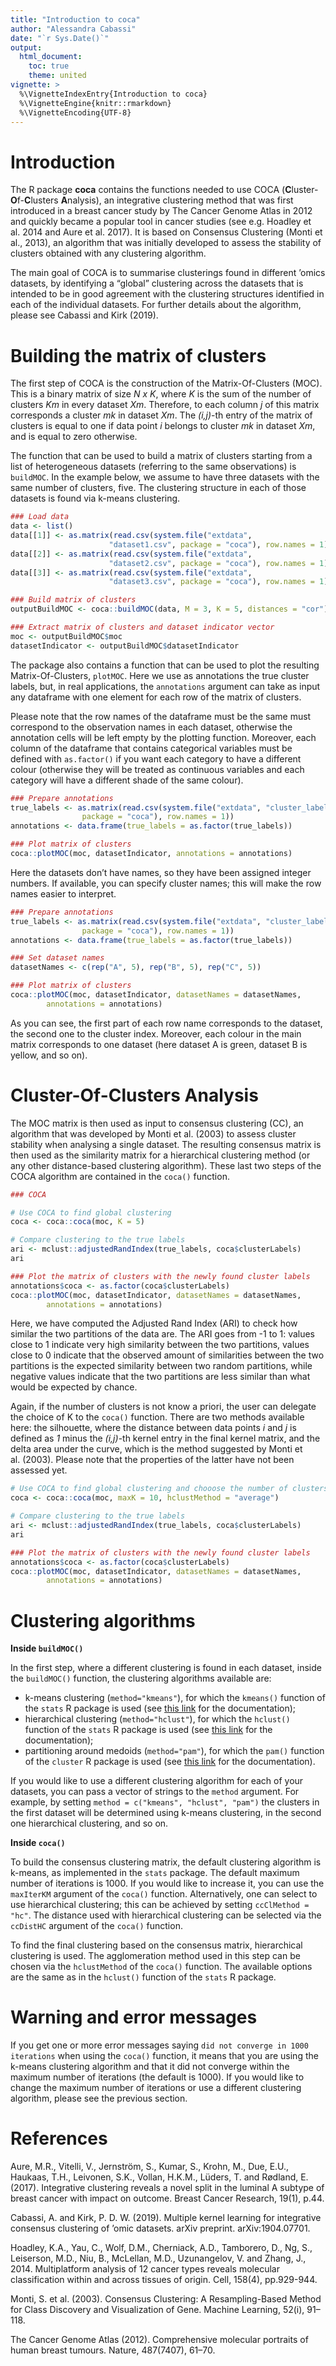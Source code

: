 ```yaml
---
title: "Introduction to coca"
author: "Alessandra Cabassi"
date: "`r Sys.Date()`"
output:
  html_document:
    toc: true
    theme: united
vignette: >
  %\VignetteIndexEntry{Introduction to coca}
  %\VignetteEngine{knitr::rmarkdown}
  %\VignetteEncoding{UTF-8}
---
```


# Introduction

The R package **coca** contains the functions needed to use COCA
(**C**luster-**O**f-**C**lusters  **A**nalysis), an integrative clustering
method that was first introduced in a breast cancer study by The Cancer Genome
Atlas in 2012 and quickly became a popular tool in cancer studies (see e.g.
Hoadley et al. 2014 and Aure et al. 2017). It is based on Consensus Clustering
(Monti et al., 2013), an algorithm that was initially developed to assess the
stability of clusters obtained with any clustering algorithm.

The main goal of COCA is to summarise clusterings found in different ’omics
datasets, by identifying a “global" clustering across the datasets that is
intended to be in good agreement with the clustering structures identified in
each of the individual datasets. For further details about the algorithm, please
see Cabassi and Kirk (2019).

# Building the matrix of clusters

The first step of COCA is the construction of the Matrix-Of-Clusters (MOC). This
is a binary matrix of size _N x K_, where _K_ is the sum of the number of
clusters _Km_ in every dataset _Xm_. Therefore, to each column _j_ of this
matrix corresponds a cluster _mk_ in dataset _Xm_. The _(i,j)_-th entry of the
matrix of clusters is equal to one if data point _i_ belongs to cluster _mk_
in dataset _Xm_, and is equal to zero otherwise.

The function that can be used to build a matrix of clusters starting from a list
of heterogeneous datasets (referring to the same observations) is `buildMOC`.
In the example below, we assume to have three datasets with the same number of
clusters, five. The clustering structure in each of those datasets is found via
k-means clustering.

```r
### Load data
data <- list()
data[[1]] <- as.matrix(read.csv(system.file("extdata",
                      "dataset1.csv", package = "coca"), row.names = 1))
data[[2]] <- as.matrix(read.csv(system.file("extdata",
                      "dataset2.csv", package = "coca"), row.names = 1))
data[[3]] <- as.matrix(read.csv(system.file("extdata",
                      "dataset3.csv", package = "coca"), row.names = 1))

### Build matrix of clusters
outputBuildMOC <- coca::buildMOC(data, M = 3, K = 5, distances = "cor")

### Extract matrix of clusters and dataset indicator vector
moc <- outputBuildMOC$moc
datasetIndicator <- outputBuildMOC$datasetIndicator
```

The package also contains a function that can be used to plot the resulting
Matrix-Of-Clusters, `plotMOC`. Here we use as annotations the true cluster
labels, but, in real applications, the `annotations` argument can take as input
any dataframe with one element for each row of the matrix of clusters. 

Please note that the row names of the dataframe must be the same must correspond
to the observation names in each dataset, otherwise the annotation cells will be
left empty by the plotting function. Moreover, each column of the dataframe that
contains categorical variables must be defined with `as.factor()` if you want
each category to have a different colour (otherwise they will be treated
as continuous variables and each category will have a different shade of the
same colour).

```r

### Prepare annotations
true_labels <- as.matrix(read.csv(system.file("extdata", "cluster_labels.csv",
                package = "coca"), row.names = 1))
annotations <- data.frame(true_labels = as.factor(true_labels))

### Plot matrix of clusters
coca::plotMOC(moc, datasetIndicator, annotations = annotations)
```

Here the datasets don't have names, so they have been assigned integer numbers.
If available, you can specify cluster names; this will make the row names easier
to interpret.

```r

### Prepare annotations
true_labels <- as.matrix(read.csv(system.file("extdata", "cluster_labels.csv",
                package = "coca"), row.names = 1))
annotations <- data.frame(true_labels = as.factor(true_labels))

### Set dataset names
datasetNames <- c(rep("A", 5), rep("B", 5), rep("C", 5))

### Plot matrix of clusters
coca::plotMOC(moc, datasetIndicator, datasetNames = datasetNames,
        annotations = annotations)
```

As you can see, the first part of each row name corresponds to the dataset, the
second one to the cluster index. Moreover, each colour in the main matrix
corresponds to one dataset (here dataset A is green, dataset B is yellow, and so
on).   

# Cluster-Of-Clusters Analysis

The MOC matrix is then used as input to consensus clustering (CC), an algorithm
that was developed by Monti et al. (2003) to assess cluster stability when
analysing a single dataset. The resulting consensus matrix is then used as the
similarity matrix for a hierarchical clustering method (or any other
distance-based clustering algorithm). These last two steps of the COCA algorithm
are contained in the `coca()` function.

```r
### COCA

# Use COCA to find global clustering
coca <- coca::coca(moc, K = 5)

# Compare clustering to the true labels
ari <- mclust::adjustedRandIndex(true_labels, coca$clusterLabels)
ari

### Plot the matrix of clusters with the newly found cluster labels
annotations$coca <- as.factor(coca$clusterLabels)
coca::plotMOC(moc, datasetIndicator, datasetNames = datasetNames,
        annotations = annotations)
```

Here, we have computed the Adjusted Rand Index (ARI) to check how similar the
two partitions of the data are. The ARI goes from -1 to 1: values close to 1
indicate very high similarity between the two partitions, values close to 0
indicate that the observed amount of similarities between the two partitions is
the expected similarity between two random partitions, while negative values
indicate that the two partitions are less similar than what would be expected by
chance.

Again, if the number of clusters is not know a priori, the user can delegate the
choice of K to the `coca()` function. There are two methods available here: the
silhouette, where the distance between data points _i_ and _j_ is defined as _1_
minus the _(i,j)_-th kernel entry in the final kernel matrix, and the delta area
under the curve, which is the method suggested by Monti et al. (2003).
Please note that the properties of the latter have not been assessed yet.

```r

# Use COCA to find global clustering and chooose the number of clusters
coca <- coca::coca(moc, maxK = 10, hclustMethod = "average")

# Compare clustering to the true labels
ari <- mclust::adjustedRandIndex(true_labels, coca$clusterLabels)
ari

### Plot the matrix of clusters with the newly found cluster labels
annotations$coca <- as.factor(coca$clusterLabels)
coca::plotMOC(moc, datasetIndicator, datasetNames = datasetNames,
        annotations = annotations)
```

# Clustering algorithms 

**Inside `buildMOC()`**

In the first step, where a different clustering is found in each dataset, inside
the `buildMOC()` function, the clustering algorithms available are: 

* k-means clustering (`method="kmeans"`), for which the `kmeans()` function of
the `stats` R package is used (see [this link](https://www.rdocumentation.org/packages/stats/versions/3.6.2/topics/kmeans)
for the documentation);
* hierarchical clustering (`method="hclust"`), for which the `hclust()` function
of the `stats` R package is used (see [this link](https://www.rdocumentation.org/packages/stats/versions/3.6.2/topics/hclust)
for the documentation);
* partitioning around medoids (`method="pam"`), for which the `pam()` function
of the `cluster` R package is used (see [this
link](https://www.rdocumentation.org/packages/cluster/versions/2.1.0/topics/pam)
for the documentation).

If you would like to use a different clustering algorithm for each of your
datasets, you can pass a vector of strings to the `method` argument. For
example, by setting `method = c("kmeans", "hclust", "pam")` the clusters in the
first dataset will be determined using k-means clustering, in the second one
hierarchical clustering, and so on.

**Inside `coca()`**

To build the consensus clustering matrix, the default clustering algorithm is
k-means, as implemented in the `stats` package. The default maximum number of
iterations is 1000. If you would like to increase it, you can use the
`maxIterKM` argument of the `coca()` function. Alternatively, one can select to
use hierarchical clustering; this can be achieved by setting
`ccClMethod = "hc"`. The distance used with hierarchical clustering can be
selected via the `ccDistHC` argument of the `coca()` function.

To find the final clustering based on the consensus matrix, hierarchical
clustering is used. The agglomeration method used in this step can be chosen via
the `hclustMethod` of the `coca()` function. The available options are the same
as in the `hclust()` function of the `stats` R package.

# Warning and error messages

If you get one or more error messages saying 
`did not converge in 1000 iterations` when using the `coca()` function, it means
that you are using the k-means clustering algorithm and that it did not converge
within the maximum number of iterations (the default is 1000). If you would like
to change the maximum number of iterations or use a different clustering
algorithm, please see the previous section.

# References

Aure, M.R., Vitelli, V., Jernström, S., Kumar, S., Krohn, M., Due, E.U.,
Haukaas, T.H., Leivonen, S.K., Vollan, H.K.M., Lüders, T. and Rødland, E.
(2017). Integrative clustering reveals a novel split in the luminal A subtype of
breast cancer with impact on outcome. Breast Cancer Research, 19(1), p.44.

Cabassi, A. and Kirk, P. D. W. (2019). Multiple kernel learning for integrative
consensus clustering of ’omic datasets. arXiv preprint. arXiv:1904.07701.

Hoadley, K.A., Yau, C., Wolf, D.M., Cherniack, A.D., Tamborero, D., Ng, S.,
Leiserson, M.D., Niu, B., McLellan, M.D., Uzunangelov, V. and Zhang, J., 2014.
Multiplatform analysis of 12 cancer types reveals molecular classification
within and across tissues of origin. Cell, 158(4), pp.929-944.

Monti, S. et al. (2003). Consensus Clustering: A Resampling-Based Method for
Class Discovery and Visualization of Gene. Machine Learning, 52(i), 91–118.

The Cancer Genome Atlas (2012). Comprehensive molecular portraits of human
breast tumours. Nature, 487(7407), 61–70.
